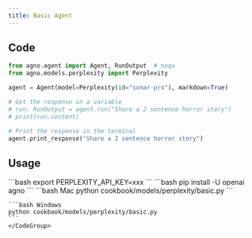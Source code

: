 ```yaml
---
title: Basic Agent
---
```


## Code

```python cookbook/models/perplexity/basic.py
from agno.agent import Agent, RunOutput  # noqa
from agno.models.perplexity import Perplexity

agent = Agent(model=Perplexity(id="sonar-pro"), markdown=True)

# Get the response in a variable
# run: RunOutput = agent.run("Share a 2 sentence horror story")
# print(run.content)

# Print the response in the terminal
agent.print_response("Share a 2 sentence horror story")

```

## Usage

<Steps>
  <Snippet file="create-venv-step.mdx" />

  <Step title="Set your API key">
    ```bash
    export PERPLEXITY_API_KEY=xxx
    ```
  </Step>

  <Step title="Install libraries">
    ```bash
    pip install -U openai agno
    ```
  </Step>

  <Step title="Run Agent">
    <CodeGroup>
    ```bash Mac
    python cookbook/models/perplexity/basic.py
    ```

    ```bash Windows
    python cookbook/models/perplexity/basic.py
    ```
    </CodeGroup>
  </Step>
</Steps>
